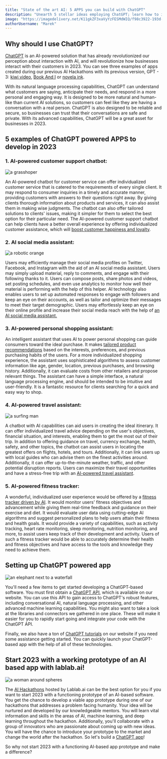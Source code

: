 ```yaml
---
title: "State of the art AI: 5 APPS you can build with ChatGPT"
description: "Unearth 5 stellar ideas employing ChatGPT; learn how to incorporate ChatGPT API for next-level AI apps, and master crafting top-notch chatbot plugins!"
image: "https://imagedelivery.net/K11gkZF3xaVyYzFESMdWIQ/f98c3922-193d-4918-27f6-dcbef42b4b00/full"
authorUsername: "Marek"
---
```


## Why should I use ChatGPT?

[ChatGPT](https://chat.openai.com/chat) is an AI-powered solution that has already revolutionized our perception about interaction with AI, and will revolutionize how businesses interact with their customers in 2023. You can see three examples of apps created during our previous AI Hackathons with its previous version, GPT - 3: [kiwi video](https://lablab.ai/event/openai-whisper-gpt3-codex-dalle2-hackathon/slates/kiwi-video), [Book And I](https://lablab.ai/event/openai-whisper-gpt3-codex-dalle2-hackathon/book-ai/book-and-i) or [novela ink](https://lablab.ai/event/openai-whisper-gpt3-codex-dalle2-hackathon/approxteam/novela-ink#video).

With its natural language processing capabilities, ChatGPT can understand what customers are saying, anticipate their needs, and respond in a more personal and engaging way. It is designed to be more natural and human-like than current AI solutions, so customers can feel like they are having a conversation with a real person. ChatGPT is also designed to be reliable and secure, so businesses can trust that their conversations are safe and private. With its advanced capabilities, ChatGPT will be a great asset for businesses in 2023.

## 5 examples of ChatGPT powered APPS to develop in 2023

### 1. AI-powered customer support chatbot: 

<Img src="https://imagedelivery.net/K11gkZF3xaVyYzFESMdWIQ/67bba8c3-670a-444a-dd8e-a79de750ca00/full" alt="a grasshoper" />

An AI-powered chatbot for customer service can offer individualized customer service that is catered to the requirements of every single client. It may respond to consumer inquiries in a timely and accurate manner, providing customers with answers to their questions right away. By giving clients thorough information about products and services, it can also assist them in making wise judgments. The chatbot can also offer tailored solutions to clients' issues, making it simpler for them to select the best option for their particular need. The AI-powered customer support chatbot can help clients have a better overall experience by offering individualized customer assistance, which will [boost customer happiness and loyalty](https://www.retailcustomerexperience.com/blogs/optimizing-personalized-customer-service-to-build-loyalty-beyond-the-holiday-season/).

### 2. AI social media assistant: 

<Img src="https://imagedelivery.net/K11gkZF3xaVyYzFESMdWIQ/2ef64d04-c5ce-4964-d9dc-0e6285136a00/full" alt="a robotic orange" />

Users may efficiently manage their social media profiles on Twitter, Facebook, and Instagram with the aid of an AI social media assistant. Users may simply upload material, reply to comments, and engage with their following thanks to it. Users can compose posts, share photos and videos, set posting schedules, and even use analytics to monitor how well their material is performing with the help of this helper. AI technology also enables users to set up automated responses to engage with followers and keep an eye on their accounts, as well as tailor and optimize their messages to meet their target demographic. Users may effortlessly keep an eye on their online profile and increase their social media reach with the help of [an AI social media assistant.](https://socialays.com/)

### 3. AI-powered personal shopping assistant: 

An intelligent assistant that uses AI to power personal shopping can guide consumers toward the ideal purchase. It makes [tailored product recommendations](https://www.adroll.com/blog/why-ai-driven-product-recommendations-are-key-to-conversions-and-loyalty) based on the interests, preferences, and previous purchasing habits of the users. For a more individualized shopping experience, the assistant uses sophisticated algorithms to assess customer information like age, gender, location, previous purchases, and browsing history. Additionally, it can evaluate costs from other retailers and propose relevant things. The assistant can have a simple interface, a natural language processing engine, and should be intended to be intuitive and user-friendly. It is a fantastic resource for clients searching for a quick and easy way to shop.

### 4. AI-powered travel assistant: 

<Img src="https://imagedelivery.net/K11gkZF3xaVyYzFESMdWIQ/59b4e7fa-5a7d-4756-282c-b0edf06a6200/full" alt="a surfing man" />

A chatbot with AI capabilities can aid users in creating the ideal itinerary. It can offer individualized travel advice depending on the user's objectives, financial situation, and interests, enabling them to get the most out of their trip. In addition to offering guidance on travel, currency exchange, health, safety, and other topics, the chatbot can assist users in locating the greatest offers on flights, hotels, and tours. Additionally, it can link users up with local guides who can advise them on the finest activities around. Additionally, it can offer up-to-the-minute weather, traffic, and other potential disruption reports. Users can maximize their travel opportunities and have a stress-free trip with an [AI-powered travel assistant](https://skift.com/2023/01/06/generative-ai-holds-first-mover-advantage-for-travel-agents-and-tour-operators/).

### 5. AI-powered fitness tracker: 

A wonderful, individualized user experience would be offered by a [fitness tracker driven by AI](https://www.euronews.com/next/2022/10/22/scientists-are-using-fitness-trackers-and-ai-to-detect-depression-with-80-accuracy). It would monitor users' fitness objectives and advancement while giving them real-time feedback and guidance on their exercise and diet. It would evaluate user data using cutting-edge AI algorithms and suggest personalized plans to help users attain their fitness and health goals. It would provide a variety of capabilities, such as activity tracking, heart rate monitoring, sleep monitoring, nutrition monitoring, and more, to assist users keep track of their development and activity. Users of such a fitness tracker would be able to accurately determine their health and fitness objectives and have access to the tools and knowledge they need to achieve them.

## Setting up ChatGPT powered app

<Img src="https://imagedelivery.net/K11gkZF3xaVyYzFESMdWIQ/65540560-fd5a-43cc-f2ea-24454606b500/full" alt="an elephant next to a waterfall" />

You'll need a few items to get started developing a ChatGPT-based software. You must first obtain a [ChatGPT API](https://lablab.ai/tech/openai/chatgpt), which is available on our website. You can use this API to gain access to ChatGPT's robust features, including conversational AI, natural language processing, and other advanced machine learning capabilities. You might also want to take a look at the libraries and connectors we gathered in one place. These will make it easier for you to rapidly start going and integrate your code with the ChatGPT API.

Finally, we also have a ton of [ChatGPT tutorials](https://lablab.ai/tech/openai/chatgpt#tutorials) on our website if you need some assistance getting started. You can quickly launch your ChatGPT-based app with the help of all of these technologies.

## Start 2023 with a working prototype of an AI based app with lablab.ai!

<Img src="https://imagedelivery.net/K11gkZF3xaVyYzFESMdWIQ/81707c93-c71e-4c91-edea-d7f82d27d400/full" alt="a woman around spheres" />

The [AI Hackathons](https://lablab.ai/event) hosted by Lablab.ai can be the best option for you if you want to start 2023 with a functioning prototype of an AI-based software. You get the chance to develop a viable app prototype during one of our hackathons that addresses a problem facing humanity. Your idea will be nurtured and developed by our knowledgeable mentors. You will learn vital information and skills in the areas of AI, machine learning, and deep learning throughout the hackathon. Additionally, you'll collaborate with a group of innovators who are passionate about coming up with new ideas. You will have the chance to introduce your prototype to the market and change the world after the hackathon. So let's build a [ChatGPT app](https://lablab.ai/apps/tech/openai/chatgpt)!

So why not start 2023 with a functioning AI-based app prototype and make a difference?
